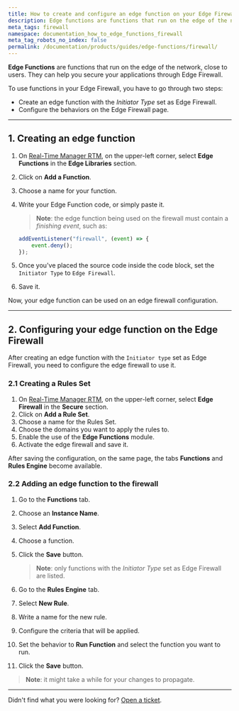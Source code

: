 ```yaml
---
title: How to create and configure an edge function on your Edge Firewall
description: Edge functions are functions that run on the edge of the network, close to users. They can help you secure your applications through Edge Firewall.
meta_tags: firewall
namespace: documentation_how_to_edge_functions_firewall
meta_tag_robots_no_index: false
permalink: /documentation/products/guides/edge-functions/firewall/
---
```


**Edge Functions** are functions that run on the edge of the network, close to users. They can help you secure your applications through Edge Firewall.

To use functions in your Edge Firewall, you have to go through two steps:

- Create an edge function with the *Initiator Type* set as Edge Firewall.
- Configure the behaviors on the Edge Firewall page.

---

## 1. Creating an edge function

1. On [Real-Time Manager RTM](https://manager.azion.com/), on the upper-left corner, select **Edge Functions** in the **Edge Libraries** section.
2. Click on **Add a Function**.
3. Choose a name for your function.
4. Write your Edge Function code, or simply paste it.
    > **Note**: the edge function being used on the firewall must contain a *finishing event*, such as:

    ```js 
    addEventListener("firewall", (event) => {
        event.deny();
    });
    ```



5. Once you've placed the source code inside the code block, set the `Initiator Type` to `Edge Firewall`.
6. Save it.

Now, your edge function can be used on an edge firewall configuration.


---

## 2. Configuring your edge function on the Edge Firewall 

After creating an edge function with the `Initiator type` set as Edge Firewall, you need to configure the edge firewall to use it.

### 2.1 Creating a Rules Set

1. On [Real-Time Manager RTM](https://manager.azion.com/), on the upper-left corner, select **Edge Firewall** in the **Secure** section.
2. Click on **Add a Rule Set**.
3. Choose a name for the Rules Set.
4. Choose the domains you want to apply the rules to.
5. Enable the use of the **Edge Functions** module.
6. Activate the edge firewall and save it.


After saving the configuration, on the same page, the tabs **Functions** and **Rules Engine** become available.

### 2.2 Adding an edge function to the firewall

1. Go to the **Functions** tab.
2. Choose an **Instance Name**.
3. Select **Add Function**.
4. Choose a function.
5. Click the **Save** button.
    > **Note**: only functions with the *Initiator Type* set as Edge Firewall are listed.



6. Go to the **Rules Engine** tab.
7. Select **New Rule**.
8. Write a name for the new rule.
9. Configure the criteria that will be applied.
10. Set the behavior to **Run Function** and select the function you want to run.
11. Click the **Save** button.

> **Note**: it might take a while for your changes to propagate.

---

Didn't find what you were looking for? [Open a ticket](https://tickets.azion.com/).
